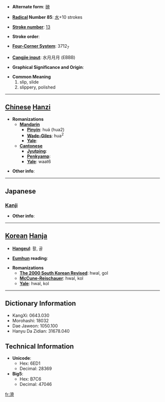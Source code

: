 * '''Alternate form''': [[磆]]

* '''[[Wiktionary:Chinese radical index| Radical]] Number 85''': [[Wiktionary:Chinese radical index 水|水]]+10 strokes

* '''[[Wiktionary:Chinese total strokes index|Stroke number]]''': [[Wiktionary:Chinese total strokes index 13|13]]

* '''Stroke order''': 

* '''[[Wiktionary:Chinese four corner index|Four-Corner System]]''': 3712<sub>7</sub>

* '''[[Wiktionary:Chinese Cangjie index|Cangjie input]]''': 水月月月 (EBBB)

* '''Graphical Significance and Origin''': 

* '''Common Meaning'''
*#slip, slide
*# slippery, polished


----

== [[Chinese]] [[Hanzi]] ==

* '''Romanizations'''
** '''[[Mandarin]]'''
*** '''[[Pinyin]]''': huá (hua2)
*** '''[[Wade-Giles]]''': hua<sup>2</sup>
*** '''[[Yale]]''': 
** '''[[Cantonese]]'''
*** '''[[Jyutping]]''':
*** '''[[Penkyamp]]''': 
*** '''[[Yale]]''': waat6

* '''Other info''': 

----

==Japanese==
===[[Kanji]]===
{{kanji|on readings=[[かつ]] (katsu), [[こつ]] (kotsu)
|kun readings=[[なめらか]] (nameraka), [[すべる]] (suberu)
}}

* '''Other info''':  

----

== [[Korean]] [[Hanja]] ==

* '''[[Hangeul]]''': 활, 골

* '''[[Eumhun]] reading''': 

* '''Romanizations'''
** '''[[The 2000 South Korean Revised Romanization|The 2000 South Korean Revised]]''': hwal, gol
** '''[[McCune-Reischauer]]''': hwal, kol
** '''[[Yale]]''': hwal, kol

----

== Dictionary Information ==

* KangXi: 0643.030
* Morohashi: 18032
* Dae Jaweon: 1050.100
* Hanyu Da Zidian: 31678.040

== Technical Information ==

* '''Unicode''':
** Hex: 6ED1
** Decimal: 28369
* '''Big5''':
** Hex: B7C6
** Decimal: 47046

[[fr:滑]]